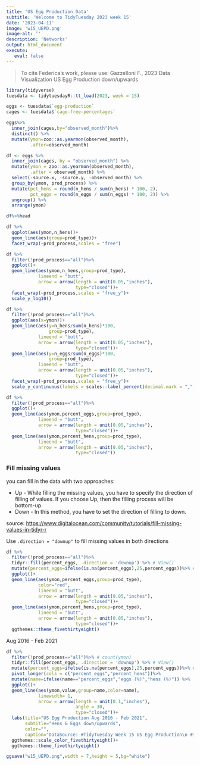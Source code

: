 ```yaml
---
title: 'US Egg Production Data'
subtitle: 'Welcome to TidyTuesday 2023 week 15'
date: '2023-04-11'
image: 'w15_UEPD.png'
image-alt: ''
description: 'Networks'
output: html_document
execute: 
   eval: false
---
```


> To cite Federica's work, please use: Gazzelloni F., 2023 Data Visualization US Egg Production down/upwards

```r
library(tidyverse)
tuesdata <- tidytuesdayR::tt_load(2023, week = 15)
```

```r
eggs <- tuesdata$`egg-production`
cages <- tuesdata$`cage-free-percentages`
```

```r
eggs%>%
  inner_join(cages,by="observed_month")%>%
  distinct() %>%
  mutate(ymon=zoo::as.yearmon(observed_month),
         .after=observed_month)
```


```r
df <- eggs %>%
  inner_join(cages, by = "observed_month") %>%
  mutate(ymon = zoo::as.yearmon(observed_month),
         .after = observed_month) %>%
  select(-source.x, -source.y, -observed_month) %>%
  group_by(ymon, prod_process) %>%
  mutate(pct_hens = round(n_hens / sum(n_hens) * 100, 2),
         pct_eggs = round(n_eggs / sum(n_eggs) * 100, 2)) %>%
  ungroup() %>%
  arrange(ymon)

df%>%head
```

```r
df %>%
  ggplot(aes(ymon,n_hens))+
  geom_line(aes(group=prod_type))+
  facet_wrap(~prod_process,scales = "free")
```

```r
df %>%
  filter(!prod_process=="all")%>%
  ggplot()+
  geom_line(aes(ymon,n_hens,group=prod_type),
            lineend = "butt",
            arrow = arrow(length = unit(0.05,"inches"),
                          type="closed"))+  
  facet_wrap(~prod_process,scales = "free_y")+
  scale_y_log10()
```


```r
df %>%
  filter(!prod_process=="all")%>%
  ggplot(aes(x=ymon))+
  geom_line(aes(y=n_hens/sum(n_hens)*100,
                group=prod_type),
            lineend = "butt",
            arrow = arrow(length = unit(0.05,"inches"),
                          type="closed"))+
  geom_line(aes(y=n_eggs/sum(n_eggs)*100,
                group=prod_type),
            lineend = "butt",
            arrow = arrow(length = unit(0.05,"inches"),
                          type="closed"))+
  facet_wrap(~prod_process,scales = "free_y")+
  scale_y_continuous(labels = scales::label_percent(decimal.mark = ",",suffix = " %"))
```





```r

df %>%
  filter(!prod_process=="all")%>%
  ggplot()+
  geom_line(aes(ymon,percent_eggs,group=prod_type),
            lineend = "butt",
            arrow = arrow(length = unit(0.05,"inches"),
                          type="closed"))+  
  geom_line(aes(ymon,percent_hens,group=prod_type),
            lineend = "butt",
            arrow = arrow(length = unit(0.05,"inches"),
                          type="closed"))
```



### Fill missing values

you can fill in the data with two approaches:

- Up - While filling the missing values, you have to specify the direction of filling of values. If you choose Up, then the filling process will be bottom-up.
- Down - In this method, you have to set the direction of filling to down.

source: [https://www.digitalocean.com/community/tutorials/fill-missing-values-in-tidyr-r](https://www.digitalocean.com/community/tutorials/fill-missing-values-in-tidyr-r)


Use `.direction = "downup"` to fill missing values in both directions


```r
df %>%
  filter(!prod_process=="all")%>%
  tidyr::fill(percent_eggs, .direction = 'downup') %>% # View()
  mutate(percent_eggs=ifelse(is.na(percent_eggs),25,percent_eggs))%>% #View
  ggplot()+
  geom_line(aes(ymon,percent_eggs,group=prod_type),
            color="red",
            lineend = "butt",
            arrow = arrow(length = unit(0.05,"inches"),
                          type="closed"))+  
  geom_line(aes(ymon,percent_hens,group=prod_type),
            lineend = "butt",
            arrow = arrow(length = unit(0.05,"inches"),
                          type="closed"))+
  ggthemes::theme_fivethirtyeight()
```
Aug 2016 - Feb 2021
```r
df %>%
  filter(!prod_process=="all")%>% # count(ymon)
  tidyr::fill(percent_eggs, .direction = 'downup') %>% # View()
  mutate(percent_eggs=ifelse(is.na(percent_eggs),25,percent_eggs))%>% #View
  pivot_longer(cols = c("percent_eggs","percent_hens"))%>%
  mutate(name=ifelse(name=="percent_eggs","eggs (%)","hens (%)")) %>%
  ggplot()+
  geom_line(aes(ymon,value,group=name,color=name),
            linewidth= 1,
            arrow = arrow(length = unit(0.1,"inches"),
                          angle = 30,
                          type="closed"))+ 
  labs(title="US Egg Production Aug 2016 - Feb 2021",
       subtitle="Hens & Eggs down/upwards",
       color="",
       caption="DataSource: #TidyTuesday Week 15 US Egg Production\n #30DayChartChallenge Day 21 down/upwards | DataViz: Federica Gazzelloni")+
  ggthemes::scale_color_fivethirtyeight()+
  ggthemes::theme_fivethirtyeight()
```

```r
ggsave("w15_UEPD.png",width = 7,height = 5,bg="white")
```

